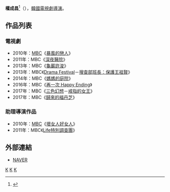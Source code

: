 {{藝人
| 姓名     = 權成昌
| 類型     = 導演
| 圖片     = 
| 圖片尺寸 = 
| 圖片簡介 = 
| 原名     =  
| 外文名   = 권성창
| 外文     = ko
| 羅馬拼音 = Kwon Seong Chang
| 英文名   = 
| 綽號     = 
| 其他藝名 = 
| 國籍     = {{ROK}}
| 民族     = 
| 籍貫     = 
| 出生日期 = 
| 出生地點 = 
| 職業     = [[導演|導演]]
| 語言     = [[韓語|韓語]]
| 教育程度 = 
| 配偶     = 
| 出身地   = 
| 出道作   = 
| 出道日期 = 2007年
| 代表作   = 
| 活躍年代 = 
| 經紀公司 = [[文化廣播_(韓國)|MBC]]
}}

'''權成昌'''<ref>{{Cite web |url=http://content.mbc.co.kr/program/drama/__icsFiles/afieldfile/2017/06/07/bokdanji_1.pdf |title=돌아온 복단지 归来的福丹芝 帰ってきたボク·ダンジ |access-date=2017-07-06 |archive-date=2017-08-07 |archive-url=https://web.archive.org/web/20170807182555/http://content.mbc.co.kr/program/drama/__icsFiles/afieldfile/2017/06/07/bokdanji_1.pdf |dead-url=no }}</ref>（{{lang-ko|'''권성창'''}}），[[韓國|韓國]][[電視劇|電視劇]][[導演|導演]]。

== 作品列表 ==
=== 電視劇 ===
*2010年：[[文化廣播_(韓國)|MBC]]《[[暴風的戀人|暴風的戀人]]》
*2011年：MBC《[[深夜醫院|深夜醫院]]》
*2013年：MBC《[[龜巖許浚|龜巖許浚]]》
*2013年：MBC《[[Drama_Festival|Drama Festival]]－[[Drama_Festival|搜查部班長：保護王祖賢]]》
*2014年：MBC《[[媽媽的庭院|媽媽的庭院]]》
*2016年：MBC《[[再一次_Happy_Ending|再一次 Happy Ending]]》
*2017年：MBC《[[三色幻想|三色幻想]]－[[戒指的女王|戒指的女王]]》
*2017年：MBC《[[歸來的福丹芝|歸來的福丹芝]]》

=== 助理導演作品 ===
*2010年：[[文化廣播_(韓國)|MBC]]《[[壞女人好女人|壞女人好女人]]》
*2011年：MBC《[[Life特別調查團|Life特別調查團]]》

== 外部連結 ==
*[http://people.search.naver.com/search.naver?where=nexearch&query=%EA%B6%8C%EC%84%B1%EC%B0%BD&sm=tab_etc&ie=utf8&key=PeopleService&os=262745 NAVER]{{ko}}


[[Category:韓國導演|K]]
[[Category:韓國電視劇導演|K]]
[[Category:權姓|K]]